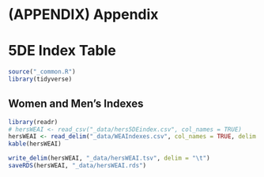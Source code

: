 # (APPENDIX) Appendix {-}

#  5DE Index Table {#indextable}
```r
source("_common.R")
library(tidyverse)
```


## Women and Men’s Indexes {-}
```r
library(readr)
# hersWEAI <- read_csv("_data/hers5DEindex.csv", col_names = TRUE)
hersWEAI <- read_delim("_data/WEAIndexes.csv", col_names = TRUE, delim = "\t")
kable(hersWEAI)

write_delim(hersWEAI, "_data/hersWEAI.tsv", delim = "\t")
saveRDS(hersWEAI, "_data/hersWEAI.rds")
```

